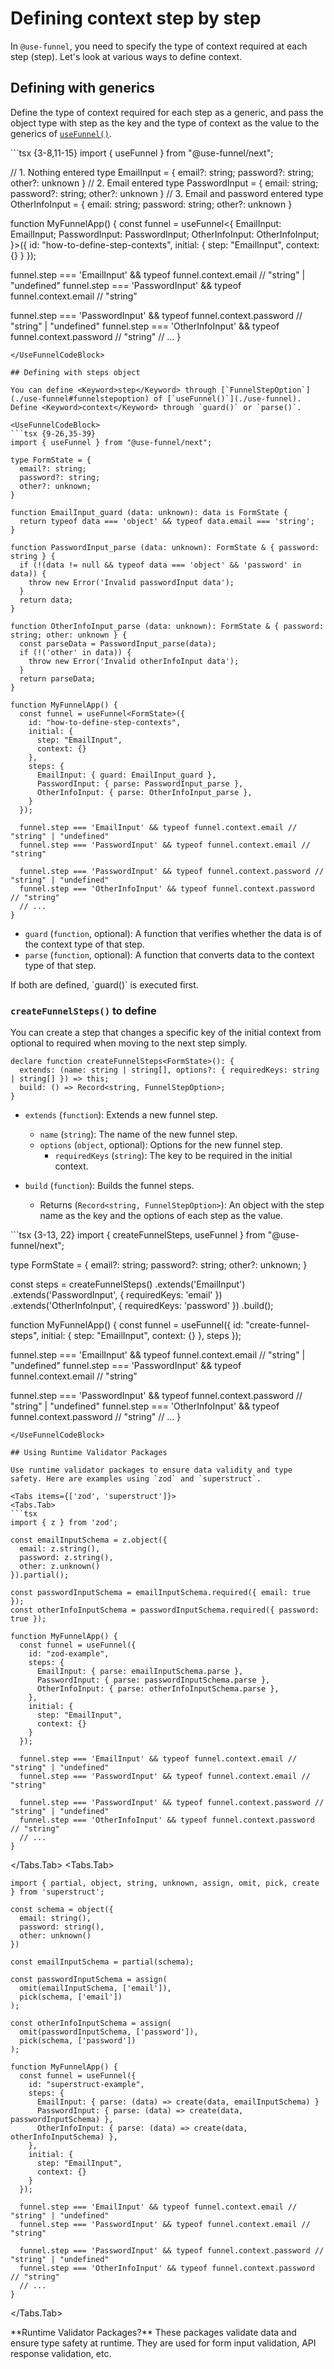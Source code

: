 
# Defining <Keyword>context</Keyword> step by step

In `@use-funnel`, you need to specify the type of <Keyword>context</Keyword> required at each step (<Keyword>step</Keyword>). Let's look at various ways to define <Keyword>context</Keyword>.

## Defining with generics

Define the type of <Keyword>context</Keyword> required for each <Keyword>step</Keyword> as a generic, and pass the object type with <Keyword>step</Keyword> as the key and the type of <Keyword>context</Keyword> as the value to the generics of [`useFunnel()`](./use-funnel.mdx).

<UseFunnelCodeBlock>
```tsx {3-8,11-15}
import { useFunnel } from "@use-funnel/next";

// 1. Nothing entered
type EmailInput = { email?: string; password?: string; other?: unknown }
// 2. Email entered
type PasswordInput = { email: string; password?: string; other?: unknown }
// 3. Email and password entered
type OtherInfoInput = { email: string; password: string; other?: unknown }

function MyFunnelApp() {
  const funnel = useFunnel<{
    EmailInput: EmailInput;
    PasswordInput: PasswordInput;
    OtherInfoInput: OtherInfoInput;
  }>({
    id: "how-to-define-step-contexts",
    initial: {
      step: "EmailInput",
      context: {}
    }
  });

  funnel.step === 'EmailInput' && typeof funnel.context.email // "string" | "undefined"
  funnel.step === 'PasswordInput' && typeof funnel.context.email // "string"

  funnel.step === 'PasswordInput' && typeof funnel.context.password // "string" | "undefined"
  funnel.step === 'OtherInfoInput' && typeof funnel.context.password // "string"
  // ...
}
```
</UseFunnelCodeBlock>

## Defining with steps object

You can define <Keyword>step</Keyword> through [`FunnelStepOption`](./use-funnel#funnelstepoption) of [`useFunnel()`](./use-funnel). Define <Keyword>context</Keyword> through `guard()` or `parse()`.

<UseFunnelCodeBlock>
```tsx {9-26,35-39}
import { useFunnel } from "@use-funnel/next";

type FormState = {
  email?: string;
  password?: string;
  other?: unknown;
}

function EmailInput_guard (data: unknown): data is FormState {
  return typeof data === 'object' && typeof data.email === 'string';
}

function PasswordInput_parse (data: unknown): FormState & { password: string } {
  if (!(data != null && typeof data === 'object' && 'password' in data)) {
    throw new Error('Invalid passwordInput data');
  }
  return data;
}

function OtherInfoInput_parse (data: unknown): FormState & { password: string; other: unknown } {
  const parseData = PasswordInput_parse(data);
  if (!('other' in data)) {
    throw new Error('Invalid otherInfoInput data');
  }
  return parseData;
}

function MyFunnelApp() {
  const funnel = useFunnel<FormState>({
    id: "how-to-define-step-contexts",
    initial: {
      step: "EmailInput",
      context: {}
    },
    steps: {
      EmailInput: { guard: EmailInput_guard },
      PasswordInput: { parse: PasswordInput_parse },
      OtherInfoInput: { parse: OtherInfoInput_parse },
    }
  });

  funnel.step === 'EmailInput' && typeof funnel.context.email // "string" | "undefined"
  funnel.step === 'PasswordInput' && typeof funnel.context.email // "string"

  funnel.step === 'PasswordInput' && typeof funnel.context.password // "string" | "undefined"
  funnel.step === 'OtherInfoInput' && typeof funnel.context.password // "string"
  // ...
}
```
</UseFunnelCodeBlock>

- `guard` (`function`, optional): A function that verifies whether the data is of the context type of that step.
- `parse` (`function`, optional): A function that converts data to the context type of that step.

<Callout>
  If both are defined, `guard()` is executed first.
</Callout>

### `createFunnelSteps()` to define

You can create a <Keyword>step</Keyword> that changes a specific key of the initial <Keyword>context</Keyword> from optional to required when moving to the next <Keyword>step</Keyword> simply.

```tsx
declare function createFunnelSteps<FormState>(): {
  extends: (name: string | string[], options?: { requiredKeys: string | string[] }) => this;
  build: () => Record<string, FunnelStepOption>;
}
```

- `extends` (`function`): Extends a new funnel step.
  - `name` (`string`): The name of the new funnel step.
  - `options` (`object`, optional): Options for the new funnel step.
    - `requiredKeys` (`string`): The key to be required in the initial context.

- `build` (`function`): Builds the funnel steps.
  - Returns (`Record<string, FunnelStepOption>`): An object with the step name as the key and the options of each step as the value.

<UseFunnelCodeBlock>
```tsx {3-13, 22}
import { createFunnelSteps, useFunnel } from "@use-funnel/next";

type FormState = {
  email?: string;
  password?: string;
  other?: unknown;
}

const steps = createFunnelSteps<FormState>()
  .extends('EmailInput')
  .extends('PasswordInput', { requiredKeys: 'email' })
  .extends('OtherInfoInput', { requiredKeys: 'password' })
  .build();

function MyFunnelApp() {
  const funnel = useFunnel({
    id: "create-funnel-steps",
    initial: {
      step: "EmailInput",
      context: {}
    },
    steps
  });

  funnel.step === 'EmailInput' && typeof funnel.context.email // "string" | "undefined"
  funnel.step === 'PasswordInput' && typeof funnel.context.email // "string"

  funnel.step === 'PasswordInput' && typeof funnel.context.password // "string" | "undefined"
  funnel.step === 'OtherInfoInput' && typeof funnel.context.password // "string"
  // ...
}
```
</UseFunnelCodeBlock>

## Using Runtime Validator Packages

Use runtime validator packages to ensure data validity and type safety. Here are examples using `zod` and `superstruct`.

<Tabs items={['zod', 'superstruct']}>
<Tabs.Tab>
```tsx
import { z } from 'zod';

const emailInputSchema = z.object({
  email: z.string(),
  password: z.string(),
  other: z.unknown()
}).partial();

const passwordInputSchema = emailInputSchema.required({ email: true });
const otherInfoInputSchema = passwordInputSchema.required({ password: true });

function MyFunnelApp() {
  const funnel = useFunnel({
    id: "zod-example",
    steps: {
      EmailInput: { parse: emailInputSchema.parse },
      PasswordInput: { parse: passwordInputSchema.parse },
      OtherInfoInput: { parse: otherInfoInputSchema.parse },
    },
    initial: {
      step: "EmailInput",
      context: {}
    }
  });

  funnel.step === 'EmailInput' && typeof funnel.context.email // "string" | "undefined"
  funnel.step === 'PasswordInput' && typeof funnel.context.email // "string"

  funnel.step === 'PasswordInput' && typeof funnel.context.password // "string" | "undefined"
  funnel.step === 'OtherInfoInput' && typeof funnel.context.password // "string"
  // ...
}
```
</Tabs.Tab>
<Tabs.Tab>
```tsx
import { partial, object, string, unknown, assign, omit, pick, create } from 'superstruct';

const schema = object({
  email: string(),
  password: string(),
  other: unknown()
})

const emailInputSchema = partial(schema);

const passwordInputSchema = assign(
  omit(emailInputSchema, ['email']),
  pick(schema, ['email'])
);

const otherInfoInputSchema = assign(
  omit(passwordInputSchema, ['password']),
  pick(schema, ['password'])
);

function MyFunnelApp() {
  const funnel = useFunnel({
    id: "superstruct-example",
    steps: {
      EmailInput: { parse: (data) => create(data, emailInputSchema) }
      PasswordInput: { parse: (data) => create(data, passwordInputSchema) },
      OtherInfoInput: { parse: (data) => create(data, otherInfoInputSchema) },
    },
    initial: {
      step: "EmailInput",
      context: {}
    }
  });

  funnel.step === 'EmailInput' && typeof funnel.context.email // "string" | "undefined"
  funnel.step === 'PasswordInput' && typeof funnel.context.email // "string"

  funnel.step === 'PasswordInput' && typeof funnel.context.password // "string" | "undefined"
  funnel.step === 'OtherInfoInput' && typeof funnel.context.password // "string"
  // ...
}
```
</Tabs.Tab>
</Tabs>

<Callout type="info">
**Runtime Validator Packages?**
These packages validate data and ensure type safety at runtime. They are used for form input validation, API response validation, etc.
</Callout>